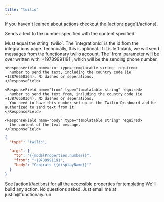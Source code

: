 ```yaml
---
title: "twilio"
---
```


<Note>
  If you haven't learned about actions checkout the [actions page](/actions).
</Note>

Sends a text to the number specified with the content specified.

<ParamField body="type" type="string = 'twilio'" required>
  Must equal the string `twilio`.
</ParamField>

<ParamField body="integrationId" type="string">
  The `integrationId` is the id from the integrations page. Technically, this is
  optional. If it is left blank, we will send messages from the functionary
  twilio account. The `from` parameter will be over written with `+19789991191`,
  which will be the sending phone number.
</ParamField>

<ParamField body="args" type="object" required>
  <Expandable title="properties" defaultOpen={true}>

    <ResponseField name="to" type="templatable string" required>
      number to send the text, including the country code (ie +13876658364). No dashes or seperations.
    </ResponseField>

    <ResponseField name="from" type="templatable string" required>
      number to send the text from, including the country code (ie +13876658364). No dashes or seperations.
      You need to have this number set up in the Twilio Dashboard and be authorized to send text from it.
    </ResponseField>

    <ResponseField name="body" type="templatable string" required>
      the content of the text message.
    </ResponseField>

  </Expandable>
  
</ParamField>

```json
{
  "type": "twilio",

  "args": {
    "to": "{{modelProperties.number}}",
    "from": "+19789991191",
    "body": "Congrats {{displayName}}!"
  }
}
```

<Tip>
  See [action](/actions) for all the accessible properties for templating
</Tip>

<Tip>
  We'll build any action. No questions asked. Just email me at
  justin@functionary.run
</Tip>
